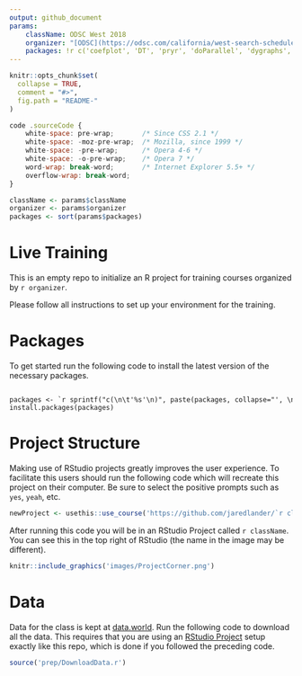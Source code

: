 ```yaml
---
output: github_document
params:
    className: ODSC West 2018
    organizer: "[ODSC](https://odsc.com/california/west-search-schedule-2018)"
    packages: !r c('coefplot', 'DT', 'pryr', 'doParallel', 'dygraphs', 'flexdashboard', 'ggthemes', 'here', 'jsonlite', 'knitr', 'leaflet', 'rmarkdown', 'shiny', 'UsingR', 'reshape2', 'AmesHousing', 'shinydashboard', 'shinyjs', 'shinythemes', 'threejs', 'tidyverse', 'useful', 'usethis', 'tidymodels', 'glmnet', 'xgboost')
---
```


<!-- README.md is generated from README.Rmd. Please edit that file -->

```r
knitr::opts_chunk$set(
  collapse = TRUE,
  comment = "#>",
  fig.path = "README-"
)
```

```js
code .sourceCode {
    white-space: pre-wrap;       /* Since CSS 2.1 */
    white-space: -moz-pre-wrap;  /* Mozilla, since 1999 */
    white-space: -pre-wrap;      /* Opera 4-6 */
    white-space: -o-pre-wrap;    /* Opera 7 */
    word-wrap: break-word;       /* Internet Explorer 5.5+ */
    overflow-wrap: break-word;
}
```


```r
className <- params$className
organizer <- params$organizer
packages <- sort(params$packages)
```

# Live Training

This is an empty repo to initialize an R project for training courses organized by `r organizer`.

Please follow all instructions to set up your environment for the training.

# Packages

To get started run the following code to install the latest version of the necessary packages.

<div class='sourceCode'><pre class='sourceCode r'><code class='sourceCode r'>
packages <- `r sprintf("c(\n\t'%s'\n)", paste(packages, collapse="', \n\t'"))`
install.packages(packages)
</code></pre></div>

# Project Structure

Making use of RStudio projects greatly improves the user experience. To facilitate this users should run the following code which will recreate this project on their computer. Be sure to select the positive prompts such as `yes`, `yeah`, etc.

```r
newProject <- usethis::use_course('https://github.com/jaredlander/`r className`/archive/master.zip')
```

<!-- After that runs successfully you will have a new folder holding the R project that looks like this (the name in the image may be different). -->

<!-- ```{r proj-folder,echo=FALSE,out.width='50%'} -->
<!-- knitr::include_graphics('images/ProjectFolder.png') -->
<!-- ``` -->

After running this code you will be in an RStudio Project called `r className`. You can see this in the top right of RStudio (the name in the image may be different).

```r
knitr::include_graphics('images/ProjectCorner.png')
```

# Data

Data for the class is kept at [data.world](https://data.world/landeranalytics/training). Run the following code to download all the data. This requires that you are using an [RStudio Project](https://support.rstudio.com/hc/en-us/articles/200526207-Using-Projects) setup exactly like this repo, which is done if you followed the preceding code.

```r
source('prep/DownloadData.r')
```
